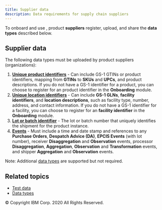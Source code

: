 ```yaml
---
title: Supplier data
description: Data requirements for supply chain suppliers
---
```


<PageDescription>

To onboard and use **<SolutionName />**, product **suppliers** register,
upload, and share the **data types** described below.

</PageDescription>

## Supplier data

The following data types must be uploaded by product suppliers (organizations):

1. [**Unique product identifiers**](/reference/data-types#master-data) - Can include GS-1 GTINs
or <SolutionName /> product identifiers, mapping from **GTINs** to **SKUs** and **UPCs**,
and product descriptions. If you do not have a GS-1 identifier for a product, you can
choose to register for an <SolutionName /> product identifier in the **Onboarding** module.
2. [**Unique location identifiers**](/reference/data-types#master-data) - Can include **GS-1
GLNs**, **<SolutionName /> facility identifiers**, and **location descriptions**, such
as facility type, number, address, and contact information. If you do not have a GS-1
identifier for a facility, you can choose to register for an **<SolutionName /> facility
identifier** in the **Onboarding** module.
3. [**Lot or batch identifier**](/reference/data-types#instancelot-master-data-(ilmd)) - The lot or
batch number that uniquely identifies the shipment for the product instance.
4. [**Events**](/reference/data-types#epcis-events) - Must include a time and date stamp and
references to any **Purchase Orders**, **Despatch Advice (DA)**, **EPCIS Events** (with
lot number), receiver **Disaggregation** and **Observation** events, processor **Disaggregation**,
**Aggregation**, **Observation** and **Transformation** events, and shipper **Aggregation**
and **Observation** events.

Note: Additional [data types](/reference/data-types) are supported but not required.

## Related topics

- [Test data](/onboarding/test-data)
- [Data types](/reference/data-types)

<PageCopyright>© Copyright IBM Corp. 2020 All Rights Reserved.</PageCopyright>
